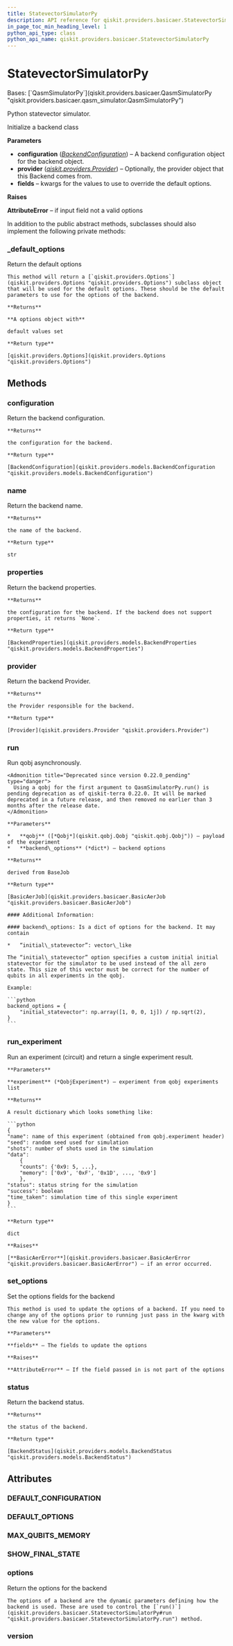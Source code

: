 ```yaml
---
title: StatevectorSimulatorPy
description: API reference for qiskit.providers.basicaer.StatevectorSimulatorPy
in_page_toc_min_heading_level: 1
python_api_type: class
python_api_name: qiskit.providers.basicaer.StatevectorSimulatorPy
---
```


# StatevectorSimulatorPy

<Class id="qiskit.providers.basicaer.StatevectorSimulatorPy" isDedicatedPage={true} github="https://github.com/qiskit/qiskit/tree/stable/0.24/qiskit/providers/basicaer/statevector_simulator.py" signature="StatevectorSimulatorPy(configuration=None, provider=None, **fields)" modifiers="class">
  Bases: [`QasmSimulatorPy`](qiskit.providers.basicaer.QasmSimulatorPy "qiskit.providers.basicaer.qasm_simulator.QasmSimulatorPy")

  Python statevector simulator.

  Initialize a backend class

  **Parameters**

  *   **configuration** ([*BackendConfiguration*](qiskit.providers.models.BackendConfiguration "qiskit.providers.models.BackendConfiguration")) – A backend configuration object for the backend object.
  *   **provider** ([*qiskit.providers.Provider*](qiskit.providers.Provider "qiskit.providers.Provider")) – Optionally, the provider object that this Backend comes from.
  *   **fields** – kwargs for the values to use to override the default options.

  **Raises**

  **AttributeError** – if input field not a valid options

  In addition to the public abstract methods, subclasses should also implement the following private methods:

  ### \_default\_options

  <Function id="qiskit.providers.basicaer.StatevectorSimulatorPy._default_options" signature="_default_options()" modifiers="classmethod">
    Return the default options

    This method will return a [`qiskit.providers.Options`](qiskit.providers.Options "qiskit.providers.Options") subclass object that will be used for the default options. These should be the default parameters to use for the options of the backend.

    **Returns**

    **A options object with**

    default values set

    **Return type**

    [qiskit.providers.Options](qiskit.providers.Options "qiskit.providers.Options")
  </Function>

  ## Methods

  <span id="qiskit-providers-basicaer-statevectorsimulatorpy-configuration" />

  ### configuration

  <Function id="qiskit.providers.basicaer.StatevectorSimulatorPy.configuration" signature="StatevectorSimulatorPy.configuration()">
    Return the backend configuration.

    **Returns**

    the configuration for the backend.

    **Return type**

    [BackendConfiguration](qiskit.providers.models.BackendConfiguration "qiskit.providers.models.BackendConfiguration")
  </Function>

  <span id="qiskit-providers-basicaer-statevectorsimulatorpy-name" />

  ### name

  <Function id="qiskit.providers.basicaer.StatevectorSimulatorPy.name" signature="StatevectorSimulatorPy.name()">
    Return the backend name.

    **Returns**

    the name of the backend.

    **Return type**

    str
  </Function>

  <span id="qiskit-providers-basicaer-statevectorsimulatorpy-properties" />

  ### properties

  <Function id="qiskit.providers.basicaer.StatevectorSimulatorPy.properties" signature="StatevectorSimulatorPy.properties()">
    Return the backend properties.

    **Returns**

    the configuration for the backend. If the backend does not support properties, it returns `None`.

    **Return type**

    [BackendProperties](qiskit.providers.models.BackendProperties "qiskit.providers.models.BackendProperties")
  </Function>

  <span id="qiskit-providers-basicaer-statevectorsimulatorpy-provider" />

  ### provider

  <Function id="qiskit.providers.basicaer.StatevectorSimulatorPy.provider" signature="StatevectorSimulatorPy.provider()">
    Return the backend Provider.

    **Returns**

    the Provider responsible for the backend.

    **Return type**

    [Provider](qiskit.providers.Provider "qiskit.providers.Provider")
  </Function>

  <span id="qiskit-providers-basicaer-statevectorsimulatorpy-run" />

  ### run

  <Function id="qiskit.providers.basicaer.StatevectorSimulatorPy.run" signature="StatevectorSimulatorPy.run(qobj, **backend_options)">
    Run qobj asynchronously.

    <Admonition title="Deprecated since version 0.22.0_pending" type="danger">
      Using a qobj for the first argument to QasmSimulatorPy.run() is pending deprecation as of qiskit-terra 0.22.0. It will be marked deprecated in a future release, and then removed no earlier than 3 months after the release date.
    </Admonition>

    **Parameters**

    *   **qobj** ([*Qobj*](qiskit.qobj.Qobj "qiskit.qobj.Qobj")) – payload of the experiment
    *   **backend\_options** (*dict*) – backend options

    **Returns**

    derived from BaseJob

    **Return type**

    [BasicAerJob](qiskit.providers.basicaer.BasicAerJob "qiskit.providers.basicaer.BasicAerJob")

    #### Additional Information:

    #### backend\_options: Is a dict of options for the backend. It may contain

    *   “initial\_statevector”: vector\_like

    The “initial\_statevector” option specifies a custom initial initial statevector for the simulator to be used instead of the all zero state. This size of this vector must be correct for the number of qubits in all experiments in the qobj.

    Example:

    ```python
    backend_options = {
        "initial_statevector": np.array([1, 0, 0, 1j]) / np.sqrt(2),
    }
    ```
  </Function>

  <span id="qiskit-providers-basicaer-statevectorsimulatorpy-run-experiment" />

  ### run\_experiment

  <Function id="qiskit.providers.basicaer.StatevectorSimulatorPy.run_experiment" signature="StatevectorSimulatorPy.run_experiment(experiment)">
    Run an experiment (circuit) and return a single experiment result.

    **Parameters**

    **experiment** (*QobjExperiment*) – experiment from qobj experiments list

    **Returns**

    A result dictionary which looks something like:

    ```python
    {
    "name": name of this experiment (obtained from qobj.experiment header)
    "seed": random seed used for simulation
    "shots": number of shots used in the simulation
    "data":
        {
        "counts": {'0x9: 5, ...},
        "memory": ['0x9', '0xF', '0x1D', ..., '0x9']
        },
    "status": status string for the simulation
    "success": boolean
    "time_taken": simulation time of this single experiment
    }
    ```

    **Return type**

    dict

    **Raises**

    [**BasicAerError**](qiskit.providers.basicaer.BasicAerError "qiskit.providers.basicaer.BasicAerError") – if an error occurred.
  </Function>

  <span id="qiskit-providers-basicaer-statevectorsimulatorpy-set-options" />

  ### set\_options

  <Function id="qiskit.providers.basicaer.StatevectorSimulatorPy.set_options" signature="StatevectorSimulatorPy.set_options(**fields)">
    Set the options fields for the backend

    This method is used to update the options of a backend. If you need to change any of the options prior to running just pass in the kwarg with the new value for the options.

    **Parameters**

    **fields** – The fields to update the options

    **Raises**

    **AttributeError** – If the field passed in is not part of the options
  </Function>

  <span id="qiskit-providers-basicaer-statevectorsimulatorpy-status" />

  ### status

  <Function id="qiskit.providers.basicaer.StatevectorSimulatorPy.status" signature="StatevectorSimulatorPy.status()">
    Return the backend status.

    **Returns**

    the status of the backend.

    **Return type**

    [BackendStatus](qiskit.providers.models.BackendStatus "qiskit.providers.models.BackendStatus")
  </Function>

  ## Attributes

  ### DEFAULT\_CONFIGURATION

  <Attribute id="qiskit.providers.basicaer.StatevectorSimulatorPy.DEFAULT_CONFIGURATION" attributeValue="{'backend_name': 'statevector_simulator', 'backend_version': '1.1.0', 'basis_gates': ['u1', 'u2', 'u3', 'rz', 'sx', 'x', 'cx', 'id', 'unitary'], 'conditional': True, 'coupling_map': None, 'description': 'A Python statevector simulator for qobj files', 'gates': [{'name': 'u1', 'parameters': ['lambda'], 'qasm_def': 'gate u1(lambda) q { U(0,0,lambda) q; }'}, {'name': 'u2', 'parameters': ['phi', 'lambda'], 'qasm_def': 'gate u2(phi,lambda) q { U(pi/2,phi,lambda) q; }'}, {'name': 'u3', 'parameters': ['theta', 'phi', 'lambda'], 'qasm_def': 'gate u3(theta,phi,lambda) q { U(theta,phi,lambda) q; }'}, {'name': 'rz', 'parameters': ['phi'], 'qasm_def': 'gate rz(phi) q { U(0,0,phi) q; }'}, {'name': 'sx', 'parameters': [], 'qasm_def': 'gate sx(phi) q { U(pi/2,7*pi/2,pi/2) q; }'}, {'name': 'x', 'parameters': [], 'qasm_def': 'gate x q { U(pi,7*pi/2,pi/2) q; }'}, {'name': 'cx', 'parameters': [], 'qasm_def': 'gate cx c,t { CX c,t; }'}, {'name': 'id', 'parameters': [], 'qasm_def': 'gate id a { U(0,0,0) a; }'}, {'name': 'unitary', 'parameters': ['matrix'], 'qasm_def': 'unitary(matrix) q1, q2,...'}], 'local': True, 'max_shots': 0, 'memory': True, 'n_qubits': 24, 'open_pulse': False, 'simulator': True, 'url': 'https://github.com/Qiskit/qiskit-terra'}" />

  ### DEFAULT\_OPTIONS

  <Attribute id="qiskit.providers.basicaer.StatevectorSimulatorPy.DEFAULT_OPTIONS" attributeValue="{'chop_threshold': 1e-15, 'initial_statevector': None}" />

  ### MAX\_QUBITS\_MEMORY

  <Attribute id="qiskit.providers.basicaer.StatevectorSimulatorPy.MAX_QUBITS_MEMORY" attributeValue="32" />

  ### SHOW\_FINAL\_STATE

  <Attribute id="qiskit.providers.basicaer.StatevectorSimulatorPy.SHOW_FINAL_STATE" attributeValue="True" />

  ### options

  <Attribute id="qiskit.providers.basicaer.StatevectorSimulatorPy.options">
    Return the options for the backend

    The options of a backend are the dynamic parameters defining how the backend is used. These are used to control the [`run()`](qiskit.providers.basicaer.StatevectorSimulatorPy#run "qiskit.providers.basicaer.StatevectorSimulatorPy.run") method.
  </Attribute>

  ### version

  <Attribute id="qiskit.providers.basicaer.StatevectorSimulatorPy.version" attributeValue="1" />
</Class>

